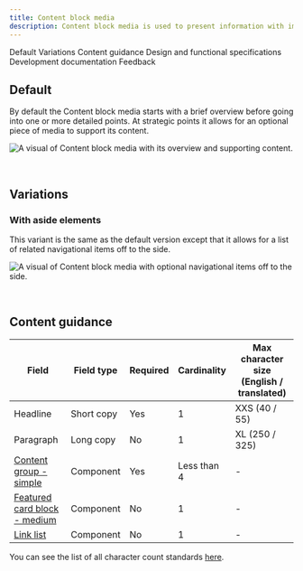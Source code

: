 ```yaml
---
title: Content block media
description: Content block media is used to present information with images in a group setting.
---
```



<ComponentDescription name="Content block media" type="layout" />

<AnchorLinks>

<AnchorLink>Default</AnchorLink>
<AnchorLink>Variations</AnchorLink>
<AnchorLink>Content guidance</AnchorLink>
<AnchorLink>Design and functional specifications</AnchorLink>
<AnchorLink>Development documentation</AnchorLink>
<AnchorLink>Feedback</AnchorLink>

</AnchorLinks>

## Default

By default the Content block media starts with a brief overview before going into one or more detailed points. At strategic points it allows for an optional piece of media to support its content.

![A visual of Content block media with its overview and supporting content.](../../images/pattern/content-block-media/content-block-with-media.jpg)

<br />

## Variations

### With aside elements

This variant is the same as the default version except that it allows for a list of related navigational items off to the side.

![A visual of Content block media with optional navigational items off to the side.](../../images/pattern/content-block-media/content-block-with-media-with-aside-elements.jpg)

<br />

## Content guidance

| Field | Field type | Required | Cardinality | Max character size (English / translated) |
| -------- | --------- | ---------- | ---------- | ----------|
| Headline | Short copy | Yes   | 1 | XXS (40 / 55)|
| Paragraph  | Long copy | No | 1 | XL (250 / 325)   |
| [Content group - simple](https://www.ibm.com/standards/web/carbon-for-ibm-dotcom/components/content-group-simple) | Component | Yes | Less than 4 | - |
| [Featured card block - medium](https://www.ibm.com/standards/web/carbon-for-ibm-dotcom/components/feature-card-block#feature-card-block-medium) | Component | No | 1 | - |
| [Link list](https://www.ibm.com/standards/web/carbon-for-ibm-dotcom/components/link-list) | Component | No | 1 | - |

You can see the list of all character count standards <a href="https://github.com/carbon-design-system/carbon-for-ibm-dotcom-website/wiki/Character-count-standards" target="_blank" rel="noreferrer">here</a>.

<ComponentFooter name="Content block media" type="layout" />
